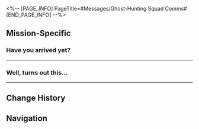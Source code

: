 <%-- [PAGE_INFO]
PageTitle=#Messages/Ghost-Hunting Squad Comms#
[END_PAGE_INFO] --%>
{{Messages Infobox
|id           = 110
|image        = NPC Ghost-Hunting Squad Comms Icon.png
|type         = Group
|participants = [[A-Yue]]; [[Guinaifen]]; [[Huohuo]]; [[Sushang]]; [[Trailblazer]]
|faction      = The Xianzhou Luofu
}}

==Mission-Specific==
===Have you arrived yet?===
{{Messages
|start_condition = 
|text =
:'''A-Yue:''' Have you arrived yet?
:{Choice} I just arrived. Still searching.
::'''(Trailblazer):''' Don't worry. We just got to the dock.
:{Choice} I don't see anyone here.
::'''(Trailblazer):''' We're there, but we don't see anyone around.
:'''A-Yue:''' Hang on. I just called back and it got through! The location is now at ██████.
:'''A-Yue:''' This place used to be a passenger terminal, but it's been empty since the starskiff line was changed.
:'''A-Yue:''' Something feels off. Anyway, you've got to be careful.
:'''Guinaifen:''' Yeah, you stay safe too. @A-Yue
}}
----

===Well, turns out this...===
{{Messages
|start_condition = 
|text =
:'''A-Yue:''' Well, turns out this whole thing was just a misunderstanding. I'm really sorry about that...
:'''A-Yue:''' But I never thought I'd ever see my sister again after all these years.
:{Choice} I need more details.
::'''(Trailblazer):''' Umm, so what's the full story between you two? Care to tell me more about it?
:{Choice} Can I have some context?
::'''(Trailblazer):''' Wait, hold on. What's happening here? Can you give me some context first?
:'''Guinaifen:''' Same here.
:'''Sushang:''' Same here.
:'''A-Yue:''' My parents were Cloud Knights, but they passed away when we were young.
:'''A-Yue:''' Since I had to support both of us, I had to work all day and didn't have much time to discipline my sister.
:'''A-Yue:''' As a result, she ended up becoming a troublemaker and didn't even finish school.
:'''A-Yue:''' So, I secretly applied for her to join the Cloud Knights, hoping that being in the forces would straighten her out... and maybe she'd become a better person.
:'''A-Yue:''' When she found out what I did, we had a huge argument. She thought I was meddling in her life.
:'''A-Yue:''' I thought she'd refuse to serve and spill the beans to the Military Affairs Office, but... she actually joined the Cloud Knights.
:'''A-Yue:''' After that, we started to drift apart and eventually, one day, she disappeared without a trace.
:{Choice} You did what was best for her.
::'''(Trailblazer):''' You did what you thought was best for her. She'll understand it when she grows up. Don't blame yourself over it.
:{Choice} Youths need some tempering.
::'''(Trailblazer):''' It's good for unruly youngsters to go through some tough experiences to shape them up.
:'''A-Yue:''' I always thought she didn't want to see me because she resented me for enlisting her in the Cloud Knights.
:'''A-Yue:''' But when I saw her today, she told me she got transferred to the Ten-Lords Commission and didn't have the chance to contact me and explain everything.
:'''A-Yue:''' Now that I see she's doing well, I can finally breathe a sigh of relief. As long as she doesn't regret it, I'm okay with it.
:'''A-Yue:''' Anyway, it was a misunderstanding from the start. Sorry for dragging you into my family drama.
:'''A-Yue:''' Go for it, Little Gui! I'll be supporting you!
:'''Guinaifen:''' [[File:Sticker PPG 07 Pom-Pom 02.png|80px|(Sticker: Pom-Pom Crying)]]
:'''Sushang:''' [[File:Sticker PPG 07 Pom-Pom 02.png|80px|(Sticker: Pom-Pom Crying)]]
:'''Huohuo:''' [[File:Sticker PPG 07 Pom-Pom 02.png|80px|(Sticker: Pom-Pom Crying)]]
:{Choice} [[File:Sticker PPG 07 Pom-Pom 02.png|80px|(Sticker: Pom-Pom Crying)]]
::'''(Trailblazer):''' [[File:Sticker PPG 07 Pom-Pom 02.png|80px|(Sticker: Pom-Pom Crying)]]
:{Choice} [[File:Sticker PPG 07 Pom-Pom 06.png|80px|(Sticker: Pom-Pom Like)]]
::'''(Trailblazer):''' [[File:Sticker PPG 07 Pom-Pom 06.png|80px|(Sticker: Pom-Pom Like)]]
}}
----

==Change History==
{{Change History|1.5}}

==Navigation==
{{Messages Navbox}}